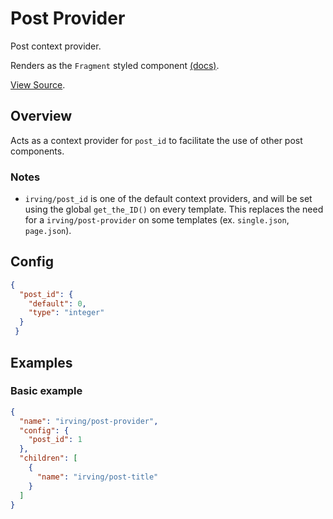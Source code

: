 <Meta title="WordPress Components/Post Provider" />

# Post Provider
Post context provider.

Renders as the `Fragment` styled component [(docs)](?path=/docs/styled-components-fragment--basic-eample).

[View Source](https://github.com/alleyinteractive/wp-irving/tree/master/inc/components/components/post-provider).

## Overview
Acts as a context provider for `post_id` to facilitate the use of other post components.

### Notes
* `irving/post_id` is one of the default context providers, and will be set using the global `get_the_ID()` on every template. This replaces the need for a `irving/post-provider` on some templates (ex. `single.json`, `page.json`).

## Config
```json
{
  "post_id": {
    "default": 0,
    "type": "integer"
  }
 }
```

## Examples

### Basic example
```json
{
  "name": "irving/post-provider",
  "config": {
    "post_id": 1
  },
  "children": [
    {
      "name": "irving/post-title"
    }
  ]
}
```
